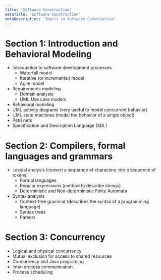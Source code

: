 ```yaml
---
title: 'Software Construction'
metaTitle: 'Software Construction'
metaDescription: 'Topics in Software Construction'
---
```


# Section 1: Introduction and Behavioral Modeling

- Introduction to software development processes
  - Waterfall model
  - Iterative (or incremental) model
  - Agile model
- Requirements modeling
  - Domain analysis
  - UML Use case models
- Behavioral modeling
- UML activity diagrams (very useful to model concurrent behavior)
- UML state machines (model the behavior of a single object)
- Petri nets
- Specification and Description Language (SDL)

# Section 2: Compilers, formal languages and grammars

- Lexical analysis (convert a sequence of characters into a sequence of tokens)
  - Formal languages
  - Regular expressions (method to describe strings)
  - Deterministic and Non-deterministic Finite Automata
- Syntax analysis
  - Context-free grammar (describes the syntax of a programming language)
  - Syntax trees
  - Parsers

# Section 3: Concurrency

- Logical and physical concurrency
- Mutual exclusion for access to shared resources
- Concurrency and Java programing
- Inter-process communication
- Process scheduling
